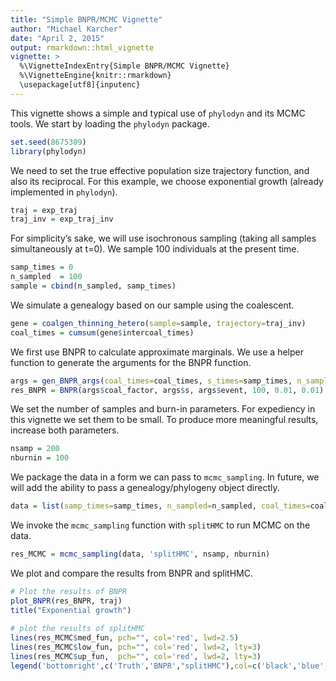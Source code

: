```yaml
---
title: "Simple BNPR/MCMC Vignette"
author: "Michael Karcher"
date: "April 2, 2015"
output: rmarkdown::html_vignette
vignette: >
  %\VignetteIndexEntry{Simple BNPR/MCMC Vignette}
  %\VignetteEngine{knitr::rmarkdown}
  \usepackage[utf8]{inputenc}
---
```


This vignette shows a simple and typical use of `phylodyn` and its MCMC tools. We start by loading the `phylodyn` package.

```r
set.seed(8675309)
library(phylodyn)
```

We need to set the true effective population size trajectory function, and also its reciprocal. For this example, we choose exponential growth (already implemented in `phylodyn`).

```r
traj = exp_traj
traj_inv = exp_traj_inv
```

For simplicity's sake, we will use isochronous sampling (taking all samples simultaneously at t=0). We sample 100 individuals at the present time.

```r
samp_times = 0
n_sampled  = 100
sample = cbind(n_sampled, samp_times)
```

We simulate a genealogy based on our sample using the coalescent.

```r
gene = coalgen_thinning_hetero(sample=sample, trajectory=traj_inv)
coal_times = cumsum(gene$intercoal_times)
```

We first use BNPR to calculate approximate marginals. We use a helper function to generate the arguments for the BNPR function.

```r
args = gen_BNPR_args(coal_times=coal_times, s_times=samp_times, n_sampled=n_sampled)
res_BNPR = BNPR(args$coal_factor, args$s, args$event, 100, 0.01, 0.01)
```

We set the number of samples and burn-in parameters. For expediency in this vignette we set them to be small. To produce more meaningful results, increase both parameters.

```r
nsamp = 200
nburnin = 100
```

We package the data in a form we can pass to `mcmc_sampling`. In future, we will add the ability to pass a genealogy/phylogeny object directly.

```r
data = list(samp_times=samp_times, n_sampled=n_sampled, coal_times=coal_times)
```

We invoke the `mcmc_sampling` function with `splitHMC` to run MCMC on the data.

```r
res_MCMC = mcmc_sampling(data, 'splitHMC', nsamp, nburnin)
```

We plot and compare the results from BNPR and splitHMC.

```r
# Plot the results of BNPR
plot_BNPR(res_BNPR, traj)
title("Exponential growth")
  
# plot the results of splitHMC
lines(res_MCMC$med_fun, pch="", col='red', lwd=2.5)
lines(res_MCMC$low_fun, pch="", col='red', lwd=2, lty=3)
lines(res_MCMC$up_fun,  pch="", col='red', lwd=2, lty=3)
legend('bottomright',c('Truth','BNPR',"splitHMC"),col=c('black','blue','red'),lwd=c(1,2.5,2.5),bty='n')
```
  